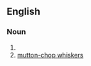 ==English==

===Noun===
{{head|en|noun form}}

# {{plural of|muttonchop|lang=en}}
# [[mutton-chop whiskers]]